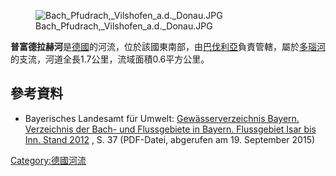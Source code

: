 {{Coord|48.636696|N|13.183653|E|display=title}}
[[Image:Bach_Pfudrach,_Vilshofen_a.d._Donau.JPG|right]]

'''普富德拉赫河'''是[[德國|德國]]的河流，位於該國東南部，由[[巴伐利亞|巴伐利亞]]負責管轄，屬於[[多瑙河|多瑙河]]的支流，河道全長1.7公里，流域面積0.6平方公里。

==參考資料==
* Bayerisches Landesamt für Umwelt: [http://www.lfu.bayern.de/wasser/gewaesserverzeichnisse/doc_pic/tab17.pdf Gewässerverzeichnis Bayern. Verzeichnis der Bach- und Flussgebiete in Bayern. Flussgebiet Isar bis Inn. Stand 2012] {{Wayback|url=http://www.lfu.bayern.de/wasser/gewaesserverzeichnisse/doc_pic/tab17.pdf |date=20160304213343 }}, S. 37 (PDF-Datei, abgerufen am 19. September 2015)

{{Germany-geo-stub}}
[[Category:德國河流|Category:德國河流]]